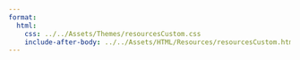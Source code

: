 ```yaml
---
format: 
  html:
    css: ../../Assets/Themes/resourcesCustom.css
    include-after-body: ../../Assets/HTML/Resources/resourcesCustom.html
---
```

